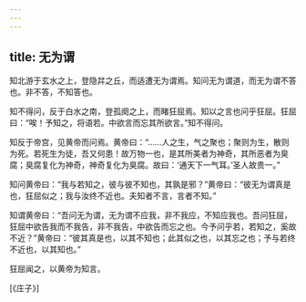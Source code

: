 ```yaml
---
---
---
```

title: 无为谓
---




知北游于玄水之上，登隐弅之丘，而适遭无为谓焉。知问无为谓道，而无为谓不答也。非不答，不知答也。

知不得问，反于白水之南，登孤阕之上，而睹狂屈焉。知以之言也问乎狂屈。狂屈曰：“唉！予知之，将语若。中欲言而忘其所欲言。”知不得问。

知反于帝宫，见黄帝而问焉。黄帝曰：“……人之生，气之聚也；聚则为生，散则为死。若死生为徒，吾又何患！故万物一也，是其所美者为神奇，其所恶者为臭腐；臭腐复化为神奇，神奇复化为臭腐。故曰：‘通天下一气耳。’圣人故贵一。”

知问黄帝曰：“我与若知之，彼与彼不知也，其孰是邪？”黄帝曰：“彼无为谓真是也，狂屈似之；我与汝终不近也。夫知者不言，言者不知。”

知谓黄帝曰：“吾问无为谓，无为谓不应我，非不我应，不知应我也。吾问狂屈，狂屈中欲告我而不我告，非不我告，中欲告而忘之也。今予问乎若，若知之，奚故不近？”黄帝曰：“彼其真是也，以其不知也；此其似之也，以其忘之也；予与若终不近也，以其知也。”

狂屈闻之，以黄帝为知言。

[《庄子》]